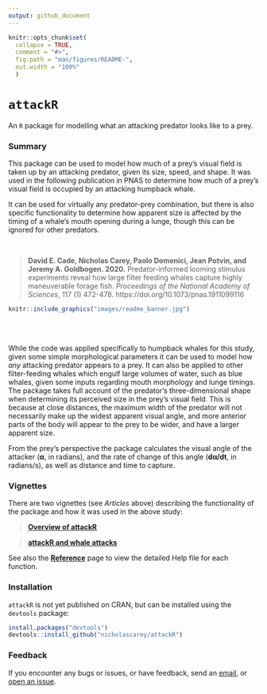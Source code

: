 ```yaml
---
output: github_document
---
```


<!-- README.md is generated from README.Rmd. Please edit that file -->

```r
knitr::opts_chunk$set(
  collapse = TRUE,
  comment = "#>",
  fig.path = "man/figures/README-",
  out.width = "100%"
  )
```

# `attackR`
An `R` package for modelling what an attacking predator looks like to a prey.

### Summary
This package can be used to model how much of a prey's visual field is taken up by an attacking predator, given its size, speed, and shape. It was used in the following publication in PNAS to determine how much of a prey's visual field is occupied by an attacking humpback whale. 

It can be used for virtually any predator-prey combination, but there is also specific functionality to determine how apparent size is affected by the timing of a whale's mouth opening during a lunge, though this can be ignored for other predators.

<br>

> **David E. Cade, Nicholas Carey, Paolo Domenici, Jean Potvin, and Jeremy A. Goldbogen. 2020.** Predator-informed looming stimulus experiments reveal how large filter feeding whales capture highly maneuverable forage fish. *Proceedings of the National Academy of Sciences*, 117 (1) 472-478. https://doi.org/10.1073/pnas.1911099116

```r
knitr::include_graphics("images/readme_banner.jpg")
```

<br>
<br>

While the code was applied specifically to humpback whales for this study, given some simple morphological parameters it can be used to model how *any* attacking predator appears to a prey. It can also be applied to other filter-feeding whales which engulf large volumes of water, such as blue whales, given some inputs regarding mouth morphology and lunge timings. The package takes full account of the predator's three-dimensional shape when determining its perceived size in the prey's visual field. This is because at close distances, the maximum width of the predator will not necessarily make up the widest apparent visual angle, and more anterior parts of the body will appear to the prey to be wider, and have a larger apparent size. 

From the prey's perspective the package calculates the visual angle of the attacker (**α**, in radians), and the rate of change of this angle (**dα/dt**, in radians/s), as well as distance and time to capture.


### Vignettes

There are two vignettes (see *Articles* above) describing the functionality of the package and how it was used in the above study:

> [**Overview of attackR**](https://nicholascarey.github.io/attackR/articles/main.html)

> [**attackR and whale attacks**](https://nicholascarey.github.io/attackR/articles/whales.html)

See also the [**Reference**](https://nicholascarey.github.io/attackR/reference/index.html) page to view the detailed Help file for each function. 

### Installation
`attackR` is not yet published on CRAN, but can be installed using the `devtools` package:

```r
install.packages("devtools")
devtools::install_github("nicholascarey/attackR")
```

### Feedback

If you encounter any bugs or issues, or have feedback, send an [email](mailto:nicholascarey@gmail.com), or [open an issue](https://github.com/nicholascarey/attackR/issues). 


